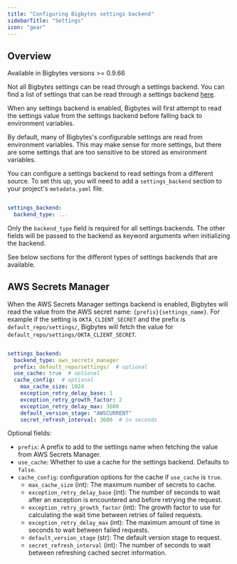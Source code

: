 ```yaml
---
title: "Configuring Bigbytes settings backend"
sidebarTitle: "Settings"
icon: "gear"
---
```


## Overview

<Note>

Available in Bigbytes versions >= 0.9.66

Not all Bigbytes settings can be read through a settings backend. You can find a list of settings
that can be read through a settings backend [here](https://github.com/getbigbytes/bigbytes/blob/master/bigbytes/settings/keys/__init__.py).

When any settings backend is enabled, Bigbytes will first attempt to read the settings value
from the settings backend before falling back to environment variables.

</Note>

By default, many of Bigbytes's configurable settings are read from environment variables. This may make sense
for more settings, but there are some settings that are too sensitive to be stored as environment
variables.

You can configure a settings backend to read settings from a different source. To set this up, you will
need to add a `settings_backend` section to your project's `metadata.yaml` file.

```yaml

settings_backend:
  backend_type: ...

```

Only the `backend_type` field is required for all settings backends. The other fields will be passed
to the backend as keyword arguments when initializing the backend.

See below sections for the different types of settings backends that are available.

## AWS Secrets Manager

When the AWS Secrets Manager settings backend is enabled, Bigbytes will read the value from the
AWS secret name: `{prefix}{settings_name}`. For example if the setting is `OKTA_CLIENT_SECRET`
and the prefix is `default_repo/settings/`, Bigbytes will fetch the value for `default_repo/settings/OKTA_CLIENT_SECRET`.

```yaml

settings_backend:
  backend_type: aws_secrets_manager
  prefix: default_repo/settings/  # optional
  use_cache: true  # optional
  cache_config:  # optional
    max_cache_size: 1024
    exception_retry_delay_base: 1
    exception_retry_growth_factor: 2
    exception_retry_delay_max: 3600
    default_version_stage: "AWSCURRENT"
    secret_refresh_interval: 3600  # in seconds

```

Optional fields:
* `prefix`: A prefix to add to the settings name when fetching the value from AWS Secrets Manager.
* `use_cache`: Whether to use a cache for the settings backend. Defaults to `false`.
* `cache_config`: configuration options for the cache if `use_cache` is `true`.
  * `max_cache_size` (int): The maximum number of secrets to cache.
  * `exception_retry_delay_base` (int): The number of seconds to wait after an exception is encountered and before retrying the request.
  * `exception_retry_growth_factor` (int): The growth factor to use for calculating the wait time between retries of failed requests.
  * `exception_retry_delay_max` (int): The maximum amount of time in seconds to wait between failed requests.
  * `default_version_stage` (str): The default version stage to request.
  * `secret_refresh_interval` (int): The number of seconds to wait between refreshing cached secret information.
